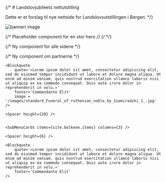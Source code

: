 


{/* # Landslovjubileets nettutstilling
 
Dette er et forslag til nye nettside for Landslovsutstillingen i Bergen.
 */}


<Image
    src='/images/landslovbanner.jpg'
    alt='banneri image'
    width={3500}
    height={1600}
    className="object-cover" 
/>

{/* Placeholder component for en stor hero */}
{/* <Hero title='Jubileumsutstillingen' description='Bryggens Museum' image='/images/landslovbanner.jpg' />
*/}

{/* Ny component for alle sidene */}

{/* Ny component om partnerne */}

<Container>
<Spacer  height={20} />

    <Blockquote
        quote='«Lorem ipsum dolor sit amet, consectetur adipiscing elit, sed do eiusmod tempor incididunt ut labore et dolore magna aliqua. Ut enim ad minim veniam, quis nostrud exercitation ullamco laboris nisi ut aliquip ex ea commodo consequat. Duis aute irure dolor in reprehenderit in volu.»'
        footer='Commandante Elit'
        image = '/images/standard_Funeral_of_ruthenian_noble_by_Siemiradzki_1_.jpg' 
    />
    
    <Spacer height={20} />

 
    <SubMenuCards items={site.bolkene.items} columns={3} />

    <Spacer height={6} />

    <Blockquote
        quote='«Lorem ipsum dolor sit amet, consectetur adipiscing elit, sed do eiusmod tempor incididunt ut labore et dolore magna aliqua. Ut enim ad minim veniam, quis nostrud exercitation ullamco laboris nisi ut aliquip ex ea commodo consequat. Duis aute irure dolor in reprehenderit in volu.»'
        footer='Commandante Elit'
    />

</Container>

 


